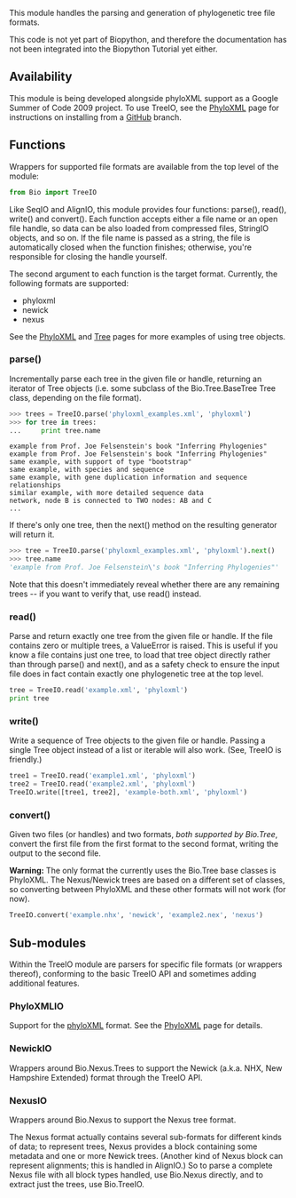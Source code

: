 This module handles the parsing and generation of phylogenetic tree file formats.

This code is not yet part of Biopython, and therefore the documentation has not been integrated into the Biopython Tutorial yet either.

==Availability==

This module is being developed alongside phyloXML support as a Google Summer of Code 2009 project. To use TreeIO, see the [[PhyloXML]] page for instructions on installing from a [[GitUsage|GitHub]] branch.

==Functions==

Wrappers for supported file formats are available from the top level of the module:

<source lang=python>
from Bio import TreeIO
</source>

Like SeqIO and AlignIO, this module provides four functions: parse(), read(), write() and convert(). Each function accepts either a file name or an open file handle, so data can be also loaded from compressed files, StringIO objects, and so on. If the file name is passed as a string, the file is automatically closed when the function finishes; otherwise, you're responsible for closing the handle yourself.

The second argument to each function is the target format. Currently, the following formats are supported:
* phyloxml
* newick
* nexus

See the [[PhyloXML]] and [[Tree]] pages for more examples of using tree objects.

===parse()===

Incrementally parse each tree in the given file or handle, returning an iterator of Tree objects (i.e. some subclass of the Bio.Tree.BaseTree Tree class, depending on the file format).

<source lang=python>
>>> trees = TreeIO.parse('phyloxml_examples.xml', 'phyloxml')
>>> for tree in trees:
...     print tree.name
</source>
<pre>
example from Prof. Joe Felsenstein's book "Inferring Phylogenies"
example from Prof. Joe Felsenstein's book "Inferring Phylogenies"
same example, with support of type "bootstrap"
same example, with species and sequence
same example, with gene duplication information and sequence relationships
similar example, with more detailed sequence data
network, node B is connected to TWO nodes: AB and C
...
</pre>

If there's only one tree, then the next() method on the resulting generator will return it.

<source lang=python>
>>> tree = TreeIO.parse('phyloxml_examples.xml', 'phyloxml').next()
>>> tree.name
'example from Prof. Joe Felsenstein\'s book "Inferring Phylogenies"'
</source>

Note that this doesn't immediately reveal whether there are any remaining trees -- if you want to verify that, use read() instead.

===read()===

Parse and return exactly one tree from the given file or handle. If the file contains zero or multiple trees, a ValueError is raised. This is useful if you know a file contains just one tree, to load that tree object directly rather than through parse() and next(), and as a safety check to ensure the input file does in fact contain exactly one phylogenetic tree at the top level.

<source lang=python>
tree = TreeIO.read('example.xml', 'phyloxml')
print tree
</source>

===write()===

Write a sequence of Tree objects to the given file or handle. Passing a single Tree object instead of a list or iterable will also work. (See, TreeIO is friendly.)

<source lang=python>
tree1 = TreeIO.read('example1.xml', 'phyloxml')
tree2 = TreeIO.read('example2.xml', 'phyloxml')
TreeIO.write([tree1, tree2], 'example-both.xml', 'phyloxml')
</source>

===convert()===

Given two files (or handles) and two formats, ''both supported by Bio.Tree'', convert the first file from the first format to the second format, writing the output to the second file.

'''Warning:''' The only format the currently uses the Bio.Tree base classes is PhyloXML. The Nexus/Newick trees are based on a different set of classes, so converting between PhyloXML and these other formats will not work (for now).

<source lang=python>
TreeIO.convert('example.nhx', 'newick', 'example2.nex', 'nexus')
</source>

==Sub-modules==

Within the TreeIO module are parsers for specific file formats (or wrappers thereof), conforming to the basic TreeIO API and sometimes adding additional features.

===PhyloXMLIO===

Support for the [http://www.phyloxml.org/ phyloXML] format. See the [[PhyloXML]] page for details.

===NewickIO===

Wrappers around Bio.Nexus.Trees to support the Newick (a.k.a. NHX, New Hampshire Extended) format through the TreeIO API.

===NexusIO===

Wrappers around Bio.Nexus to support the Nexus tree format.

The Nexus format actually contains several sub-formats for different kinds of data; to represent trees, Nexus provides a block containing some metadata and one or more Newick trees. (Another kind of Nexus block can represent alignments; this is handled in AlignIO.) So to parse a complete Nexus file with all block types handled, use Bio.Nexus directly, and to extract just the trees, use Bio.TreeIO.